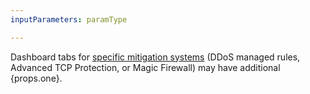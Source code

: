 ```yaml
---
inputParameters: paramType

---
```



Dashboard tabs for [specific mitigation systems](/analytics/network-analytics/understand/main-dashboard/#available-tabs) (DDoS managed rules, Advanced TCP Protection, or Magic Firewall) may have additional {props.one}.

